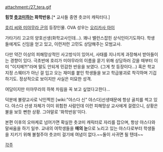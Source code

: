 attachment:/27_tera.gif

'''힘껏 [[츳코미]]하는 화학반응.'''[* 교사들 중엔 츳코미 캐릭터다.]


[[호리 씨와 미야무라 군]]의 등장인물. OVA 성우는 [[오리카사 아이]]


가타기리 고교의 양호선생(화학교사인데...). 꽤나 밸런스잡힌 상식인이기도하다. 학생들에게도 신임을 얻고 있고, 이런저런 고민도 상담해주는 모범교사.

다만 약간 이상의 피해망상적인 사고방식이 있어서, 사태를 지나치게 과장해서 받아들이는 경향이 있다. 극초반에 호리가 미야무라의 이름을 묻기 위해 상담하러 갔을 때부터 이미 "이지메?!"라며 말도 안되게 민감한 반응을 보였다. (그게 첫 등장이다...) 혹은 학교 지정 스웨터가 아닌 걸 입고 오는 재미를 붙인 학생들을 보고 학급붕괴로 착각하며 기겁하기도. 정상적으로 보이지만 사실은 미묘한 성격.

여담이지만 미야무라의 하복 차림을 꼭 보고 싶었다고한다...

덕분에 불량교사로 낙인찍힌 [wiki:"야스다 신" 야스다]선생때문에 항상 골치를 썩고 있다. 야스다 선생 자체가 이미 위험한 사람인데 이런 피해망상 교사에게 걸렸으니, 상황은 불을 보듯 뻔한 상황. 그야말로 '화학반응'이다.

본편 이후의 오마케로 넘어가면 확실한 츳코미 캐릭터로 자리를 잡으며, 항상 야스다와 말싸움을 하기 일쑤. 교내의 여학생들을 '''매의 눈'''으로 노리고 있는 야스다로부터 학생들을 지키기 위해 불철주야 츳코미 걸기에 여념이 없다.~~둘이 사귀면 될 텐데~~ 

[[각주]]
